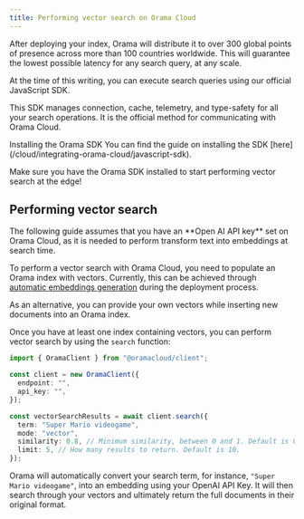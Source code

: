 ```yaml
---
title: Performing vector search on Orama Cloud
---
```


After deploying your index, Orama will distribute it to over 300 global points of presence across more than 100 countries worldwide. This will guarantee the lowest possible latency for any search query, at any scale.

At the time of this writing, you can execute search queries using our official JavaScript SDK.

This SDK manages connection, cache, telemetry, and type-safety for all your search operations. It is the official method for communicating with Orama Cloud.

<Aside type="tip">
Installing the Orama SDK
You can find the guide on installing the SDK [here](/cloud/integrating-orama-cloud/javascript-sdk).
</Aside>

Make sure you have the Orama SDK installed to start performing vector search at the edge!

## Performing vector search

<Aside type="note">
The following guide assumes that you have an **Open AI API key** set on Orama Cloud, as it is needed to perform transform text into embeddings at search time.
</Aside>

To perform a vector search with Orama Cloud, you need to populate an Orama index with vectors. Currently, this can be achieved through [automatic embeddings generation](/cloud/orama-ai/automatic-embeddings-generation) during the deployment process.

As an alternative, you can provide your own vectors while inserting new documents into an Orama index.

Once you have at least one index containing vectors, you can perform vector search by using the `search` function:

```ts
import { OramaClient } from "@oramacloud/client";

const client = new OramaClient({
  endpoint: "",
  api_key: "",
});

const vectorSearchResults = await client.search({
  term: "Super Mario videogame",
  mode: "vector",
  similarity: 0.8, // Minimum similarity, between 0 and 1. Default is 0.8 (80% similar).
  limit: 5, // How many results to return. Default is 10.
});
```

Orama will automatically convert your search term, for instance, `"Super Mario videogame"`, into an embedding using your OpenAI API Key. It will then search through your vectors and ultimately return the full documents in their original format.
